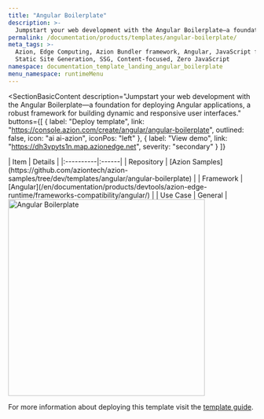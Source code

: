```yaml
---
title: "Angular Boilerplate"
description: >-
  Jumpstart your web development with the Angular Boilerplate—a foundation for deploying Angular applications, a robust framework for building dynamic and responsive user interfaces.
permalink: /documentation/products/templates/angular-boilerplate/
meta_tags: >-
  Azion, Edge Computing, Azion Bundler framework, Angular, JavaScript frameworks,
  Static Site Generation, SSG, Content-focused, Zero JavaScript
namespace: documentation_template_landing_angular_boilerplate
menu_namespace: runtimeMenu
---
```



<SectionBasicContent
  description="Jumpstart your web development with the Angular Boilerplate—a foundation for deploying Angular applications, a robust framework for building dynamic and responsive user interfaces."
  buttons={[
    { label: "Deploy template", link: "https://console.azion.com/create/angular/angular-boilerplate", outlined: false, icon: "ai ai-azion", iconPos: "left" },
    { label: "View demo", link: "https://dh3vpyts1n.map.azionedge.net", severity: "secondary" }
  ]}
>
  <Fragment slot="content">
    <div style="flex: 1; min-width: 300px;">
      | Item | Details |
      |:----------|:------|
      | Repository | [Azion Samples](https://github.com/aziontech/azion-samples/tree/dev/templates/angular/angular-boilerplate) |
      | Framework | [Angular](/en/documentation/products/devtools/azion-edge-runtime/frameworks-compatibility/angular/) |
      | Use Case | General |
    </div>
    <div style="display: flex; justify-content: center; align-items: center; flex: 1;">
      <img src="/assets/docs/images/uploads/template-showcase/angular/angular-boilerplate.png" width="400" alt="Angular Boilerplate" style="min-width: 100%; max-width: 100%; height: auto;" />
    </div>
  </Fragment>
</SectionBasicContent>

For more information about deploying this template visit the [template guide](/en/documentation/products/guides/angular-boilerplate/).